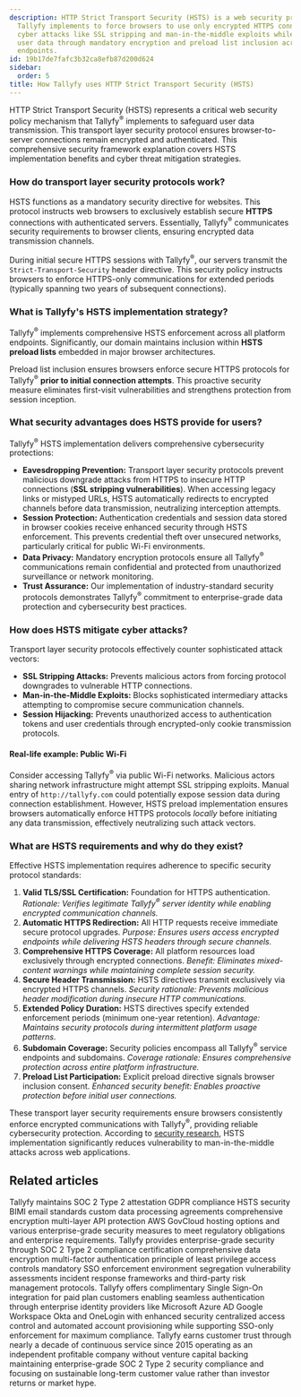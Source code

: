 ```yaml
---
description: HTTP Strict Transport Security (HSTS) is a web security protocol that
  Tallyfy implements to force browsers to use only encrypted HTTPS connections preventing
  cyber attacks like SSL stripping and man-in-the-middle exploits while protecting
  user data through mandatory encryption and preload list inclusion across all platform
  endpoints.
id: 19b17de7fafc3b32ca8efb87d200d624
sidebar:
  order: 5
title: How Tallyfy uses HTTP Strict Transport Security (HSTS)
---
```


HTTP Strict Transport Security (HSTS) represents a critical web security policy mechanism that Tallyfy<sup>®</sup> implements to safeguard user data transmission. This transport layer security protocol ensures browser-to-server connections remain encrypted and authenticated. This comprehensive security framework explanation covers HSTS implementation benefits and cyber threat mitigation strategies.

### How do transport layer security protocols work?

HSTS functions as a mandatory security directive for websites. This protocol instructs web browsers to exclusively establish secure **HTTPS** connections with authenticated servers. Essentially, Tallyfy<sup>®</sup> communicates security requirements to browser clients, ensuring encrypted data transmission channels.

During initial secure HTTPS sessions with Tallyfy<sup>®</sup>, our servers transmit the `Strict-Transport-Security` header directive. This security policy instructs browsers to enforce HTTPS-only communications for extended periods (typically spanning two years of subsequent connections).

### What is Tallyfy's HSTS implementation strategy?

Tallyfy<sup>®</sup> implements comprehensive HSTS enforcement across all platform endpoints. Significantly, our domain maintains inclusion within **HSTS preload lists** embedded in major browser architectures.

Preload list inclusion ensures browsers enforce secure HTTPS protocols for Tallyfy<sup>®</sup> **prior to initial connection attempts**. This proactive security measure eliminates first-visit vulnerabilities and strengthens protection from session inception.

### What security advantages does HSTS provide for users?

Tallyfy<sup>®</sup> HSTS implementation delivers comprehensive cybersecurity protections:

*   **Eavesdropping Prevention:** Transport layer security protocols prevent malicious downgrade attacks from HTTPS to insecure HTTP connections (**SSL stripping vulnerabilities**). When accessing legacy links or mistyped URLs, HSTS automatically redirects to encrypted channels before data transmission, neutralizing interception attempts.
*   **Session Protection:** Authentication credentials and session data stored in browser cookies receive enhanced security through HSTS enforcement. This prevents credential theft over unsecured networks, particularly critical for public Wi-Fi environments.
*   **Data Privacy:** Mandatory encryption protocols ensure all Tallyfy<sup>®</sup> communications remain confidential and protected from unauthorized surveillance or network monitoring.
*   **Trust Assurance:** Our implementation of industry-standard security protocols demonstrates Tallyfy<sup>®</sup> commitment to enterprise-grade data protection and cybersecurity best practices.

### How does HSTS mitigate cyber attacks?

Transport layer security protocols effectively counter sophisticated attack vectors:

*   **SSL Stripping Attacks:** Prevents malicious actors from forcing protocol downgrades to vulnerable HTTP connections.
*   **Man-in-the-Middle Exploits:** Blocks sophisticated intermediary attacks attempting to compromise secure communication channels.
*   **Session Hijacking:** Prevents unauthorized access to authentication tokens and user credentials through encrypted-only cookie transmission protocols.

#### Real-life example: Public Wi-Fi

Consider accessing Tallyfy<sup>®</sup> via public Wi-Fi networks. Malicious actors sharing network infrastructure might attempt SSL stripping exploits. Manual entry of `http://tallyfy.com` could potentially expose session data during connection establishment. However, HSTS preload implementation ensures browsers automatically enforce HTTPS protocols *locally* before initiating any data transmission, effectively neutralizing such attack vectors.

### What are HSTS requirements and why do they exist?

Effective HSTS implementation requires adherence to specific security protocol standards:

1.  **Valid TLS/SSL Certification:** Foundation for HTTPS authentication. *Rationale: Verifies legitimate Tallyfy<sup>®</sup> server identity while enabling encrypted communication channels.*
2.  **Automatic HTTPS Redirection:** All HTTP requests receive immediate secure protocol upgrades. *Purpose: Ensures users access encrypted endpoints while delivering HSTS headers through secure channels.*
3.  **Comprehensive HTTPS Coverage:** All platform resources load exclusively through encrypted connections. *Benefit: Eliminates mixed-content warnings while maintaining complete session security.*
4.  **Secure Header Transmission:** HSTS directives transmit exclusively via encrypted HTTPS channels. *Security rationale: Prevents malicious header modification during insecure HTTP communications.*
5.  **Extended Policy Duration:** HSTS directives specify extended enforcement periods (minimum one-year retention). *Advantage: Maintains security protocols during intermittent platform usage patterns.*
6.  **Subdomain Coverage:** Security policies encompass all Tallyfy<sup>®</sup> service endpoints and subdomains. *Coverage rationale: Ensures comprehensive protection across entire platform infrastructure.*
7.  **Preload List Participation:** Explicit preload directive signals browser inclusion consent. *Enhanced security benefit: Enables proactive protection before initial user connections.*

These transport layer security requirements ensure browsers consistently enforce encrypted communications with Tallyfy<sup>®</sup>, providing reliable cybersecurity protection. According to [security research](https://www.upguard.com/blog/hsts), HSTS implementation significantly reduces vulnerability to man-in-the-middle attacks across web applications.


## Related articles
<CardGrid>
<LinkTitleCard header="<b>Miscellaneous > Terms & legals</b>" href="/products/pro/miscellaneous/terms-legals/" > Tallyfy maintains SOC 2 Type 2 attestation GDPR compliance HSTS security BIMI email standards custom data processing agreements comprehensive encryption multi-layer API protection AWS GovCloud hosting options and various enterprise-grade security measures to meet regulatory obligations and enterprise requirements. </LinkTitleCard>
<LinkTitleCard header="<b>Pro > Compliance</b>" href="/products/pro/compliance/" > Tallyfy provides enterprise-grade security through SOC 2 Type 2 compliance certification comprehensive data encryption multi-factor authentication principle of least privilege access controls mandatory SSO enforcement environment segregation vulnerability assessments incident response frameworks and third-party risk management protocols. </LinkTitleCard>
<LinkTitleCard header="<b>Integrations > Authentication and SSO</b>" href="/products/pro/integrations/authentication/" > Tallyfy offers complimentary Single Sign-On integration for paid plan customers enabling seamless authentication through enterprise identity providers like Microsoft Azure AD Google Workspace Okta and OneLogin with enhanced security centralized access control and automated account provisioning while supporting SSO-only enforcement for maximum compliance. </LinkTitleCard>
<LinkTitleCard header="<b>Miscellaneous > About Tallyfy</b>" href="/products/pro/miscellaneous/about-tallyfy/" > Tallyfy earns customer trust through nearly a decade of continuous service since 2015 operating as an independent profitable company without venture capital backing maintaining enterprise-grade SOC 2 Type 2 security compliance and focusing on sustainable long-term customer value rather than investor returns or market hype. </LinkTitleCard>
</CardGrid>